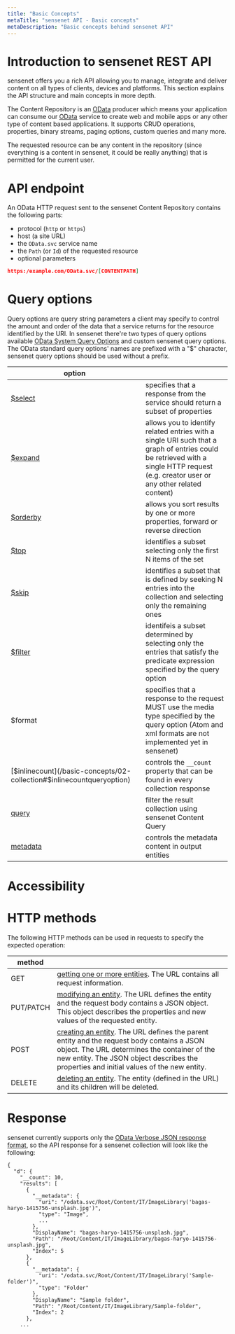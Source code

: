 ```yaml
---
title: "Basic Concepts"
metaTitle: "sensenet API - Basic concepts"
metaDescription: "Basic concepts behind sensenet API"
---
```


# Introduction to sensenet REST API

sensenet offers you a rich API allowing you to manage, integrate and deliver content on all types of clients, devices and platforms. This section explains the API structure and main concepts in more depth.

The Content Repository is an [OData](https://www.odata.org/) producer which means your application can consume our [OData](https://www.odata.org/) service to create web and mobile apps or any other type of content based applications. It supports CRUD operations, properties, binary streams, paging options, custom queries and many more.

The requested resource can be any content in the repository (since everything is a content in sensenet, it could be really anything) that is permitted for the current user.

# API endpoint

An OData HTTP request sent to the sensenet Content Repository contains the following parts:

- protocol (`http` or `https`)
- host (a site URL)
- the `OData.svc` service name
- the `Path` (or `Id`) of the requested resource
- optional parameters

```json
https:/example.com/OData.svc/[CONTENTPATH]
```

# Query options

Query options are query string parameters a client may specify to control the amount and order of the data that a service returns for the resource identified by the URI. In sensenet there're two types of query options available [OData System Query Options](https://www.odata.org/documentation/odata-version-2-0/uri-conventions/) and custom sensenet query options. The OData standard query options' names are prefixed with a "$" character, sensenet query options should be used without a prefix.

| option |     |
| ------ | --- |
| [$select](/basic-concepts/03-select-expand#select?target="_self") | specifies that a response from the service should return a subset of properties |
| [$expand](/basic-concepts/03-select-expand#expand)| allows you to identify related entries with a single URI such that a graph of entries could be retrieved with a single HTTP request (e.g. creator user or any other related content) |
| [$orderby](/basic-concepts/04-ordering-paging#ordering)  | allows you sort results by one or more properties, forward or reverse direction |
| [$top](/basic-concepts/04-ordering-paging#top) | identifies a subset selecting only the first N items of the set |
| [$skip](/basic-concepts/04-ordering-paging#skip)  | identifies a subset that is defined by seeking N entries into the collection and selecting only the remaining ones |
| [$filter](/basic-concepts/05-search-filter#filter)  | identifeis a subset determined by selecting only the entries that satisfy the predicate expression specified by the query option |
| $format | specifies that a response to the request MUST use the media type specified by the query option (Atom and xml formats are not implemented yet in sensenet)  |
| [$inlinecount](/basic-concepts/02-collection#$inlinecountqueryoption) | controls the `__count` property that can be found in every collection response |
| [query](/basic-concepts/05-search-filter#query)  | filter the result collection using sensenet Content Query |
| [metadata](/basic-concepts/06-metadata) | controls the metadata content in output entities |

# Accessibility

# HTTP methods

The following HTTP methods can be used in requests to specify the expected operation:

| method ||
| --- | --- |
| GET | [getting one or more entities](/basic-concepts/01-entry). The URL contains all request information. |
| PUT/PATCH | [modifying an entity](/content-management/02-update). The URL defines the entity and the request body contains a JSON object. This object describes the properties and new values of the requested entity. |
| POST | [creating an entity](/content-management/01-create). The URL defines the parent entity and the request body contains a JSON object. The URL determines the container of the new entity. The JSON object describes the properties and initial values of the new entity. |
| DELETE | [deleting an entity](/content-management/03-delete). The entity (defined in the URL) and its children will be deleted. |

# Response

sensenet currently supports only the [OData Verbose JSON response format](https://www.odata.org/documentation/odata-version-3-0/json-verbose-format/), so the API response for a sensenet collection will look like the following:

```
{
  "d": {
    "__count": 10,
    "results": [
      {
        "__metadata": {
          "uri": "/odata.svc/Root/Content/IT/ImageLibrary('bagas-haryo-1415756-unsplash.jpg')",
          "type": "Image",
          ...
        },
        "DisplayName": "bagas-haryo-1415756-unsplash.jpg",
        "Path": "/Root/Content/IT/ImageLibrary/bagas-haryo-1415756-unsplash.jpg",
        "Index": 5
      },
      {
        "__metadata": {
          "uri": "/odata.svc/Root/Content/IT/ImageLibrary('Sample-folder')",
          "type": "Folder"
        },
        "DisplayName": "Sample folder",
        "Path": "/Root/Content/IT/ImageLibrary/Sample-folder",
        "Index": 2
      },
    ...
```
